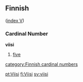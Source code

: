 ==Finnish==
([[Wiktionary:Finnish_index_v|index V]])

===Cardinal Number===
'''viisi'''
#[[five]]

[[category:Finnish cardinal numbers]]

[[pt:Viisi]]
[[fi:Viisi]]
[[sv:viisi]]